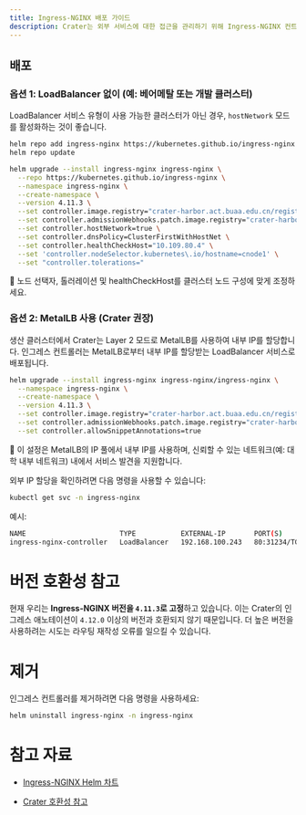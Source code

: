 ```yaml
---
title: Ingress-NGINX 배포 가이드
description: Crater는 외부 서비스에 대한 접근을 관리하기 위해 Ingress-NGINX 컨트롤러를 사용하며, HTTP 및 HTTPS 트래픽의 주요 인그레스 포인트로 작동합니다.
---
```


## 배포

### 옵션 1: LoadBalancer 없이 (예: 베어메탈 또는 개발 클러스터)

LoadBalancer 서비스 유형이 사용 가능한 클러스터가 아닌 경우, `hostNetwork` 모드를 활성화하는 것이 좋습니다.

```bash
helm repo add ingress-nginx https://kubernetes.github.io/ingress-nginx
helm repo update

helm upgrade --install ingress-nginx ingress-nginx \
  --repo https://kubernetes.github.io/ingress-nginx \
  --namespace ingress-nginx \
  --create-namespace \
  --version 4.11.3 \
  --set controller.image.registry="crater-harbor.act.buaa.edu.cn/registry.k8s.io" \
  --set controller.admissionWebhooks.patch.image.registry="crater-harbor.act.buaa.edu.cn/registry.k8s.io" \
  --set controller.hostNetwork=true \
  --set controller.dnsPolicy=ClusterFirstWithHostNet \
  --set controller.healthCheckHost="10.109.80.4" \
  --set 'controller.nodeSelector.kubernetes\.io/hostname=cnode1' \
  --set "controller.tolerations="
```

🔧 노드 선택자, 톨러레이션 및 healthCheckHost를 클러스터 노드 구성에 맞게 조정하세요.

### 옵션 2: MetalLB 사용 (Crater 권장)
생산 클러스터에서 Crater는 Layer 2 모드로 MetalLB를 사용하여 내부 IP를 할당합니다. 인그레스 컨트롤러는 MetalLB로부터 내부 IP를 할당받는 LoadBalancer 서비스로 배포됩니다.

```bash
helm upgrade --install ingress-nginx ingress-nginx/ingress-nginx \
  --namespace ingress-nginx \
  --create-namespace \
  --version 4.11.3 \
  --set controller.image.registry="crater-harbor.act.buaa.edu.cn/registry.k8s.io" \
  --set controller.admissionWebhooks.patch.image.registry="crater-harbor.act.buaa.edu.cn/registry.k8s.io" \
  --set controller.allowSnippetAnnotations=true
```

📌 이 설정은 MetalLB의 IP 풀에서 내부 IP를 사용하며, 신뢰할 수 있는 네트워크(예: 대학 내부 네트워크) 내에서 서비스 발견을 지원합니다.

외부 IP 할당을 확인하려면 다음 명령을 사용할 수 있습니다:
```bash
kubectl get svc -n ingress-nginx
```

예시:

```bash
NAME                       TYPE           EXTERNAL-IP       PORT(S)
ingress-nginx-controller   LoadBalancer   192.168.100.243   80:31234/TCP,443:31235/TCP
```

# 버전 호환성 참고
현재 우리는 **Ingress-NGINX 버전을 `4.11.3`로 고정**하고 있습니다. 이는 Crater의 인그레스 애노테이션이 `4.12.0` 이상의 버전과 호환되지 않기 때문입니다. 더 높은 버전을 사용하려는 시도는 라우팅 재작성 오류를 일으킬 수 있습니다.

# 제거
인그레스 컨트롤러를 제거하려면 다음 명령을 사용하세요:

```bash
helm uninstall ingress-nginx -n ingress-nginx
```
# 참고 자료

* [Ingress-NGINX Helm 차트](https://github.com/kubernetes/ingress-nginx)

* [Crater 호환성 참고](../README.md)